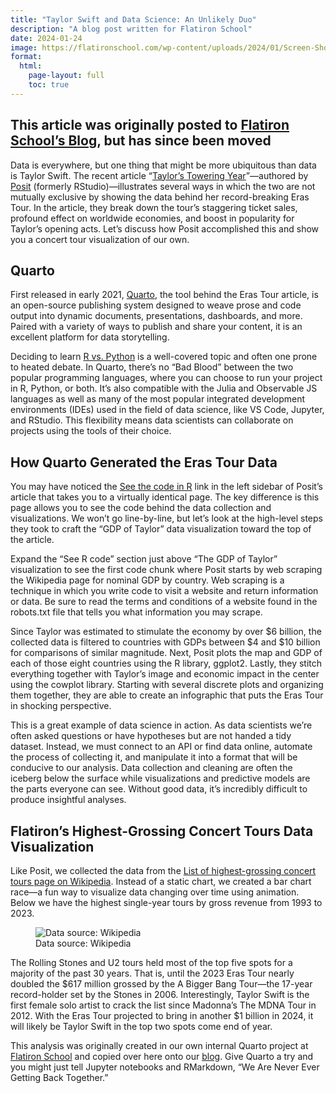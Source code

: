 ```yaml
---
title: "Taylor Swift and Data Science: An Unlikely Duo"
description: "A blog post written for Flatiron School"
date: 2024-01-24
image: https://flatironschool.com/wp-content/uploads/2024/01/Screen-Shot-2024-01-23-at-11.14.48-AM-900x431.jpg.webp
format:
  html:
    page-layout: full
    toc: true
---
```


::: callout-note
## This article was originally posted to [Flatiron School's Blog](https://flatironschool.com/blog/taylor-swift-and-data-science-an-unlikely-duo/), but has since been moved
:::

Data is everywhere, but one thing that might be more ubiquitous than data is Taylor Swift. The recent article “[Taylor’s Towering Year](https://colorado.posit.co/rsc/tay-swift-tour/)”—authored by [Posit](https://posit.co/) (formerly RStudio)—illustrates several ways in which the two are not mutually exclusive by showing the data behind her record-breaking Eras Tour. In the article, they break down the tour’s staggering ticket sales, profound effect on worldwide economies, and boost in popularity for Taylor’s opening acts. Let’s discuss how Posit accomplished this and show you a concert tour visualization of our own.

## Quarto

First released in early 2021, [Quarto](https://quarto.org/), the tool behind the Eras Tour article, is an open-source publishing system designed to weave prose and code output into dynamic documents, presentations, dashboards, and more. Paired with a variety of ways to publish and share your content, it is an excellent platform for data storytelling.

Deciding to learn [R vs. Python](https://flatironschool.com/blog/r-vs-python/) is a well-covered topic and often one prone to heated debate. In Quarto, there’s no “Bad Blood” between the two popular programming languages, where you can choose to run your project in R, Python, or both. It’s also compatible with the Julia and Observable JS languages as well as many of the most popular integrated development environments (IDEs) used in the field of data science, like VS Code, Jupyter, and RStudio. This flexibility means data scientists can collaborate on projects using the tools of their choice.

## How Quarto Generated the Eras Tour Data

You may have noticed the [See the code in R](https://colorado.posit.co/rsc/tay-swift-tour/r.html) link in the left sidebar of Posit’s article that takes you to a virtually identical page. The key difference is this page allows you to see the code behind the data collection and visualizations. We won’t go line-by-line, but let’s look at the high-level steps they took to craft the “GDP of Taylor” data visualization toward the top of the article.

Expand the “See R code” section just above “The GDP of Taylor” visualization to see the first code chunk where Posit starts by web scraping the Wikipedia page for nominal GDP by country. Web scraping is a technique in which you write code to visit a website and return information or data. Be sure to read the terms and conditions of a website found in the robots.txt file that tells you what information you may scrape.

Since Taylor was estimated to stimulate the economy by over \$6 billion, the collected data is filtered to countries with GDPs between \$4 and \$10 billion for comparisons of similar magnitude. Next, Posit plots the map and GDP of each of those eight countries using the R library, ggplot2. Lastly, they stitch everything together with Taylor’s image and economic impact in the center using the cowplot library. Starting with several discrete plots and organizing them together, they are able to create an infographic that puts the Eras Tour in shocking perspective.

This is a great example of data science in action. As data scientists we’re often asked questions or have hypotheses but are not handed a tidy dataset. Instead, we must connect to an API or find data online, automate the process of collecting it, and manipulate it into a format that will be conducive to our analysis. Data collection and cleaning are often the iceberg below the surface while visualizations and predictive models are the parts everyone can see. Without good data, it’s incredibly difficult to produce insightful analyses.

## Flatiron's Highest-Grossing Concert Tours Data Visualization

Like Posit, we collected the data from the [List of highest-grossing concert tours page on Wikipedia](https://en.wikipedia.org/wiki/List_of_highest-grossing_concert_tours). Instead of a static chart, we created a bar chart race—a fun way to visualize data changing over time using animation. Below we have the highest single-year tours by gross revenue from 1993 to 2023.

![Data source: Wikipedia](top-5-annual-gross-revenue-1993-2023-lowres.gif)

The Rolling Stones and U2 tours held most of the top five spots for a majority of the past 30 years. That is, until the 2023 Eras Tour nearly doubled the \$617 million grossed by the A Bigger Bang Tour—the 17-year record-holder set by the Stones in 2006. Interestingly, Taylor Swift is the first female solo artist to crack the list since Madonna’s The MDNA Tour in 2012. With the Eras Tour projected to bring in another \$1 billion in 2024, it will likely be Taylor Swift in the top two spots come end of year.

This analysis was originally created in our own internal Quarto project at [Flatiron School](https://flatironschool.com) and copied over here onto our [blog](https://flatironschool.com/blog/). Give Quarto a try and you might just tell Jupyter notebooks and RMarkdown, “We Are Never Ever Getting Back Together.”
